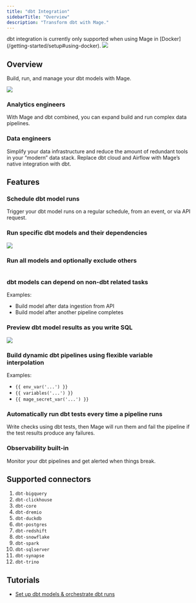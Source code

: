 ```yaml
---
title: "dbt Integration"
sidebarTitle: "Overview"
description: "Transform dbt with Mage."
---
```


<Warning>
  dbt integration is currently only supported when using Mage in
  [Docker](/getting-started/setup#using-docker).
</Warning>

<Frame>
  <img src="https://c.tenor.com/gbLWPf5HCsYAAAAC/devastator-constructicons.gif" />
</Frame>

## Overview

Build, run, and manage your dbt models with Mage.

<Frame>
  <img src="https://user-images.githubusercontent.com/59450879/252510713-4fd2ed03-7867-4038-8b0e-24eb1c40c518.png" />
</Frame>

### Analytics engineers

With Mage and dbt combined, you can expand build and run complex data pipelines.

### Data engineers

Simplify your data infrastructure and reduce the amount of redundant tools in your “modern” data stack. Replace dbt cloud and Airflow with Mage’s native integration with dbt.

## Features

### Schedule dbt model runs

Trigger your dbt model runs on a regular schedule, from an event, or via API request.

### Run specific dbt models and their dependencies

<Frame>
  <img src="https://github.com/mage-ai/assets/blob/main/dbt/add-dbt-model.gif?raw=true" />
</Frame>

### Run all models and optionally exclude others

<Frame>
  <img 
      alt="" 
      src="https://raw.githubusercontent.com/mage-ai/assets/main/dbt/add-dbt-models.gif" 
  />
</Frame>

### dbt models can depend on non-dbt related tasks

Examples:

- Build model after data ingestion from API
- Build model after another pipeline completes

### Preview dbt model results as you write SQL

<Frame>
  <img src="https://github.com/mage-ai/assets/blob/main/dbt/dbt-preview.gif?raw=true" />
</Frame>

### Build dynamic dbt pipelines using flexible variable interpolation

Examples:

- `{{ env_var('...') }}`
- `{{ variables('...') }}`
- `{{ mage_secret_var('...') }}`

### Automatically run dbt tests every time a pipeline runs

Write checks using dbt tests, then Mage will run them and fail the pipeline if the test results produce any failures.

### Observability built-in

Monitor your dbt pipelines and get alerted when things break.

## Supported connectors

1. `dbt-bigquery`
1. `dbt-clickhouse`
1. `dbt-core`
1. `dbt-dremio`
1. `dbt-duckdb`
1. `dbt-postgres`
1. `dbt-redshift`
1. `dbt-snowflake`
1. `dbt-spark`
1. `dbt-sqlserver`
1. `dbt-synapse`
1. `dbt-trino`

## Tutorials

- [Set up dbt models & orchestrate dbt runs](/guides/setup-dbt)
